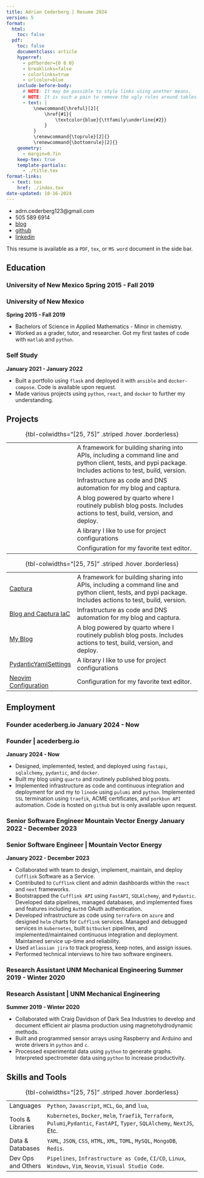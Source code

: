 ```yaml
---
title: Adrian Cederberg | Resume 2024
version: 5
format:
  html:
    toc: false
  pdf:
    toc: false
    documentclass: article
    hyperref:
      - pdfborder={0 0 0}
      - breaklinks=false
      - colorlinks=true
      - urlcolor=blue
    include-before-body:
      # NOTE: It may be possible to style links using another means.
      # NOTE: It is such a pain to remove the ugly rules around tables: https://github.com/jgm/pandoc/issues/8223
      - text: |
          \newcommand{\hreful}[2]{
              \href{#1}{
                  \textcolor{blue}{\ttfamily\underline{#2}}
              }
          }
          \renewcommand{\toprule}[2]{}
          \renewcommand{\bottomrule}[2]{}
    geometry:
      - margin=0.7in
    keep-tex: true
    template-partials:
      - ./title.tex
format-links:
  - text: tex
    href: ./index.tex
date-updated: 10-16-2024
---
```


<!---------------------------------------------------------------------------->
<!-- Contect conditional contact -->

::: {.content-visible when-format="html"}

<!-- Will only appear in HTML. -->

::: {#resume-contact}

- adrn.cederberg123@gmail.com
- 505 589 6914
- [blog](https://acederberg.io)
- [github](https://github.com/acederberg)
- [linkedin](https://www.linkedin.com/in/adrian-cederberg-b453571b9/)

:::

::: {.callout-tip}
This resume is available as a `PDF`, `tex`, or `MS word` document in the side bar.
:::

:::

::: {.content-visible when-format="pdf"}

<!-- Will only appear in PDF. -->

\begin{center}
(505) 589 - 6914
\textbar{} adrn.cederberg123@gmail.com
\hfill \hreful{https://acederberg.io}{blog}
\textbar{} \hreful{https://github.com/acederberg}{github}
\textbar{} \hreful{https://www.linkedin.com/in/adrian-cederberg-b453571b9/}{linkedin}
\end{center}

:::

<!---------------------------------------------------------------------------->

## Education

<!---------------------------------------------------------------------------->

::: {.content-visible when-format="pdf"}

### University of New Mexico \hfill Spring 2015 - Fall 2019

:::

::: {.content-visible when-format="html"}

### University of New Mexico

**Spring 2015 - Fall 2019**
:::

- Bachelors of Science in Applied Mathematics - Minor in chemistry.
- Worked as a grader, tutor, and researcher. Got my first tastes of code with `matlab` and `python`.

<!---------------------------------------------------------------------------->

<!-- ::: {.content-visible when-format="pdf"} -->
<!---->
<!-- ### Self Study \hfill January 2021 - January 2022 -->
<!---->
<!-- ::: -->

::: {.content-visible when-format="html"}

### Self Study

**January 2021 - January 2022**

- Built a portfolio using `flask` and deployed it with `ansible` and
  `docker-compose`. Code is available upon request.
- Made various projects using `python`, `react`, and `docker` to further my
  understanding.

:::

## Projects

::: {.content-visible when-format="pdf"}

|                                                                                     |
| ----------------------------------------------------------------------------------- | ---------------------------------------------------------------------------------------------------------------------------------------------------------- |
| \hreful{https://github.com/acederberg/captura}{Captura}                             | A framework for building sharing into APIs, including a command line and python client, tests, and pypi package. Includes actions to test, build, version. |
| \hreful{https://github.com/acederberg/captura-deploy}{Blog and Captura IaC}         | Infrastructure as code and DNS automation for my blog and captura.                                                                                         |
| \hreful{https://github.com/acederberg/quarto-maths}{My Blog}                        | A blog powered by quarto where I routinely publish blog posts. Includes actions to test, build, version, and deploy.                                       |
| \hreful{https://github.com/acederberg/pydantic-settings-yaml}{PydanticYamlSettings} | A library I like to use for project configurations                                                                                                         |
| \hreful{https://github.com/acederberg/nvim-ez}{Neovim Configuration}                | Configuration for my favorite text editor.                                                                                                                 |

: {tbl-colwidths="[25, 75]" .striped .hover .borderless}
:::

::: {.content-visible when-format="html"}

|                                                                              |
| ---------------------------------------------------------------------------- | ---------------------------------------------------------------------------------------------------------------------------------------------------------- |
| [Captura](https://github.com/acederberg/captura)                             | A framework for building sharing into APIs, including a command line and python client, tests, and pypi package. Includes actions to test, build, version. |
| [Blog and Captura IaC](https://github.com/acederberg/captura-deploy)         | Infrastructure as code and DNS automation for my blog and captura.                                                                                         |
| [My Blog](https://github.com/acederberg/quarto-maths)                        | A blog powered by quarto where I routinely publish blog posts. Includes actions to test, build, version, and deploy.                                       |
| [PydanticYamlSettings](https://github.com/acederberg/pydantic-settings-yaml) | A library I like to use for project configurations                                                                                                         |
| [Neovim Configuration](https://github.com/acederberg/nvim-ez)                | Configuration for my favorite text editor.                                                                                                                 |

: {tbl-colwidths="[25, 75]" .striped .hover .borderless}
:::

## Employment

<!---------------------------------------------------------------------------->

::: {.content-visible when-format="pdf"}

### Founder \textbar{} acederberg.io \hfill January 2024 - Now

:::

::: {.content-visible when-format="html"}

### Founder | acederberg.io

**January 2024 - Now**
:::

- Designed, implemented, tested, and deployed \hreful{https://github.com/acederberg/captura}{captura}
  using `fastapi`, `sqlalchemy`, `pydantic`, and `docker`.
- Built my blog \hreful{https://acederberg.io}{acederberg.io} using `quarto` and
  routinely published blog posts.
- Implemented infrastructure as code and continuous integration and deployment
  for \hreful{https://github.com/acederberg/captura}{captura} and my
  \hreful{blog}{https://acederberg.io} to `linode` using `pulumi` and `python`.
  Implemented `SSL` termination using `traefik`, \texttt{let's encrypt} ACME
  certificates, and `porkbun API` automation. Code is hosted on `github` but is
  only available upon request.

<!---------------------------------------------------------------------------->

::: {.content-visible when-format="pdf"}

### Senior Software Engineer \textbar{} Mountain Vector Energy \hfill January 2022 - December 2023

:::

::: {.content-visible when-format="html"}

### Senior Software Engineer | Mountain Vector Energy

**January 2022 - December 2023**
:::

- Collaborated with team to design, implement, maintain, and deploy `Cufflink`
  Software as a Service.
- Contributed to `Cufflink` client and admin dashboards within the `react`
  and `next` frameworks.
- Bootstrapped the `Cufflink API` using `FastAPI`, `SQLAlchemy`, and
  `Pydantic`. Developed data pipelines, managed databases, and implemented
  fixes and features including `Auth0` OAuth authentication.
- Developed infrastructure as code using `terraform` on `azure` and
  designed `helm` charts for `Cufflink` services. Managed and debugged
  services in `kubernetes`, built `bitbucket` pipelines, and
  implemented/maintained continuous integration and deployment.
  Maintained service up-time and reliability.
- Used `atlassian jira` to track progress, keep notes, and assign issues.
- Performed technical interviews to hire two software engineers.

<!---------------------------------------------------------------------------->

::: {.content-visible when-format="pdf"}

### Research Assistant \textbar{} UNM Mechanical Engineering \hfill Summer 2019 - Winter 2020

:::

::: {.content-visible when-format="html"}

### Research Assistant | UNM Mechanical Engineering

**Summer 2019 - Winter 2020**
:::

- Collaborated with Craig Davidson of Dark Sea Industries to develop and
  document efficient air plasma production using magnetohydrodynamic methods.
- Built and programmed sensor arrays using Raspberry and Arduino and wrote
  drivers in `python` and `c`.
- Processed experimental data using `python` to generate graphs. Interpreted
  spectrometer data using `python` to increase productivity.

## Skills and Tools

|                    |
| ------------------ | ----------------------------------------------------------------------------------------------------------------------------- |
| Languages          | `Python`, `Javascript`, `HCL`, `Go`, and `lua`,                                                                               |
| Tools \& Libraries | `Kubernetes`, `Docker`, `Helm`, `Traefik`, `Terraform`, `Pulumi`,`Pydantic`, `FastAPI`, `Typer`, `SQLAlchemy`, `NextJS`, Etc. |
| Data \& Databases  | `YAML`, `JSON`, `CSS`, `HTML`, `XML`, `TOML`, `MySQL`, `MongoDB`, `Redis`.                                                    |
| Dev Ops and Others | `Pipelines`, `Infrastructure as Code`, `CI/CD`, `Linux`, `Windows`, `Vim`, `Neovim`, `Visual Studio Code`.                    |

: {tbl-colwidths="[25, 75]" .striped .hover .borderless}
